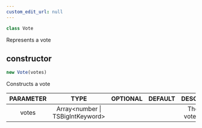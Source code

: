```yaml
---
custom_edit_url: null
---
```


```ts
class Vote
```

<div>

</div>

Represents a vote

## constructor
```ts
new Vote(votes)
```

<div>

</div>

Constructs a vote

|PARAMETER|TYPE|OPTIONAL|DEFAULT|DESCRIPTION|
|:---:|:---:|:---:|:---:|:---:|
|votes|Array&lt;number \| TSBigIntKeyword&gt;|||The list of votes values|

